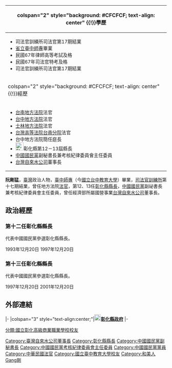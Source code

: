 {{Expand|time=2010-12-27}}
{{Infobox Politician
| name          = 阮剛猛
| image         = 自來水公司董事長阮剛猛.jpg
| caption       = 
| office        = [[File:Flag_of_Changhua_County.svg|25px]][[彰化縣|彰化縣]]第7任[[彰化縣縣長|縣長]]
| term_start    = 1993年12月20日
| term_end      = 2001年12月20日
| predecessor   = [[周清玉|周清玉]]
| successor     = [[翁金珠|翁金珠]]
| Sex = 男
| nationality = {{ROC}}
| birth_date    = {{birth year and age|1951}}
| birth_place   = {{ROC}}[[臺灣省|臺灣省]][[彰化縣|彰化縣]][[和美鎮|和美鎮]]
| death_date    = 
| death_place   = 
| party         = {{Kmt|26px}}
| relations     = 
| residence     = 
| profession    = 
| alma_mater    =
| occupation    = 
| religion      = 
| signature     = 
| website       = 
| footnotes     = 
}}
{| class="infobox bordered" style="width: 21em; font-size: 90%; text-align: left; float:right;" cellpadding="3"
|-
! colspan="2" style="background: #CFCFCF; text-align: center" {{!}}學歷
|- 
| colspan="2" style="font-size: 90%" |<div style="text-align: left">
*司法官訓練所司法官第17期結業
*[[國立臺中教育大學|省立臺中師專]]畢業
*民國67年律師高等考試及格
*民國67年司法官特考及格
*司法官訓練所司法官第17期結業
</div>
|-
! colspan="2" style="background: #CFCFCF; text-align: center" {{!}}經歷
|- 
| colspan="2" style="font-size: 90%" |<div style="text-align: left">
*[[台南地方法院|台南地方法院]]法官
*[[台中地方法院|台中地方法院]]法官
*[[士林地方法院|士林地方法院]]法官
*[[台灣高等法院台南分院|台灣高等法院台南分院]]法官
*台中地方法院簡任庭長
*[[File:Flag_of_Changhua_County.svg|25px]]彰化縣第12－13屆縣長
*[[中國國民黨|中國國民黨]]副秘書長兼考核紀律委員會主任委員
*[[台灣自來水公司|台灣自來水公司]]董事長
</div>
|}
'''阮剛猛'''{{BD|1951年||catIdx=R阮}}，[[臺灣|臺灣]]政治人物，[[國立台中教育大學|臺中師專]]（今[[國立台中教育大學|國立台中教育大學]]）畢業，[[司法官訓練所|司法官訓練所]]第十七期結業，曾任地方法院[[法官|法官]]，第12、13任[[彰化縣|彰化縣]][[彰化縣縣長|縣長]]，[[中國國民黨|中國國民黨]]副祕書長兼考核紀律委員會主任委員，曾任經濟部所屬國營事業[[台灣自來水公司|台灣自來水公司]]董事長。

==政治經歷==
===第十二任彰化縣縣長===
代表中國國民黨參選彰化縣縣長。

1993年12月20日	1997年12月20日	

===第十三任彰化縣縣長===
代表中國國民黨參選彰化縣縣長。

1997年12月20日	2001年12月20日	


==外部連結==

{{start box}}
{{s-gov|roc}}
|-
|colspan="3" style="text-align:center;"|[[File:Emblem_of_Changhua_County.svg|20px]]'''[[彰化縣政府|彰化縣政府]]'''
|-
{{s-before|[[周清玉|周清玉]]}}
{{s-title|[[彰化縣縣長|彰化縣縣長]]<br><small>第十二、十三屆<br>1993年12月20日－2001年12月20日}}
{{s-after|[[翁金珠|翁金珠]]}}
{{end box}}

{{DEFAULTSORT:Ruan阮}}
[[Category:臺灣自來水公司董事長|Category:臺灣自來水公司董事長]]
[[Category:彰化縣縣長|Category:彰化縣縣長]]
[[Category:中國國民黨副秘書長|Category:中國國民黨副秘書長]]
[[Category:中國國民黨考核紀律委員會主任委員|Category:中國國民黨考核紀律委員會主任委員]]
[[Category:中國國民黨黨員|Category:中國國民黨黨員]]
[[Category:中華民國法官|Category:中華民國法官]]
[[Category:國立臺中教育大學校友|Category:國立臺中教育大學校友]]
[[分類:國立彰化高級商業職業學校校友|分類:國立彰化高級商業職業學校校友]]
[[Category:和美人|Category:和美人]]
[[Category:阮姓|Gang剛]]
